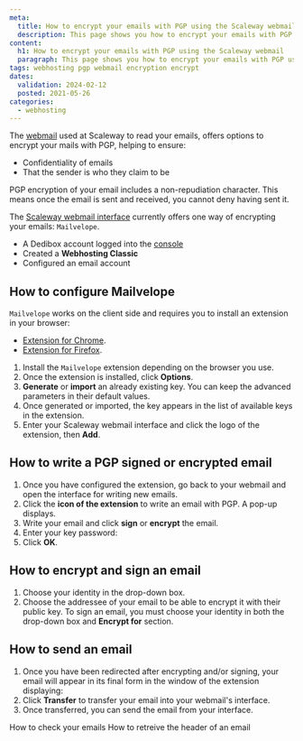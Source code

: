 ```yaml
---
meta:
  title: How to encrypt your emails with PGP using the Scaleway webmail
  description: This page shows you how to encrypt your emails with PGP using the Scaleway webmail
content:
  h1: How to encrypt your emails with PGP using the Scaleway webmail
  paragraph: This page shows you how to encrypt your emails with PGP using the Scaleway webmail
tags: webhosting pgp webmail encryption encrypt 
dates:
  validation: 2024-02-12
  posted: 2021-05-26
categories:
  - webhosting
---
```


<Macro id="webhosting-online" />

The [webmail](https://webmail.online.net/) used at Scaleway to read your emails, offers options to encrypt your mails with PGP, helping to ensure:

- Confidentiality of emails
- That the sender is who they claim to be

<Message type="note">
  PGP encryption of your email includes a non-repudiation character. This means once the email is sent and received, you cannot deny having sent it.
</Message>

The [Scaleway webmail interface](https://webmail.online.net) currently offers one way of encrypting your emails: `Mailvelope`.

<Macro id="requirements" />

- A Dedibox account logged into the [console](https://console.online.net)
- Created a **Webhosting Classic**
- Configured an email account

## How to configure Mailvelope

`Mailvelope` works on the client side and requires you to install an extension in your browser:

* [Extension for Chrome](https://chrome.google.com/webstore/detail/mailvelope/kajibbejlbohfaggdiogboambcijhkke).
* [Extension for Firefox](https://download.mailvelope.com/releases/latest/mailvelope.firefox.xpi).

1. Install the `Mailvelope` extension depending on the browser you use.
2. Once the extension is installed, click **Options**.
3. **Generate** or **import** an already existing key. You can keep the advanced parameters in their default values.
    <Lightbox src="scaleway_generate_import_key.webp" />
4. Once generated or imported, the key appears in the list of available keys in the extension.
    <Lightbox src="scaleway_once_generated.webp" />
5. Enter your Scaleway webmail interface and click the logo of the extension, then **Add**.

## How to write a PGP signed or encrypted email

1. Once you have configured the extension, go back to your webmail and open the interface for writing new emails.
2. Click the **icon of the extension** to write an email with PGP. A pop-up displays.
3. Write your email and click **sign** or **encrypt** the email.
4. Enter your key password:
    <Lightbox src="scaleway_key_password.webp" />
5. Click **OK**.

## How to encrypt and sign an email

1. Choose your identity in the drop-down box.
2. Choose the addressee of your email to be able to encrypt it with their public key.
    <Message type="note">
    To sign an email, you must choose your identity in both the drop-down box and **Encrypt for** section.
    </Message>

## How to send an email

1. Once you have been redirected after encrypting and/or signing, your email will appear in its final form in the window of the extension displaying:
    <Lightbox src="scaleway_send_email.webp" />
2. Click **Transfer** to transfer your email into your webmail's interface.
3. Once transferred, you can send the email from your interface.


<Navigation title="See also">
  <PreviousButton to="/dedibox-console/classic-hosting/how-to/check-emails/">How to check your emails</PreviousButton>
  <NextButton to="/dedibox-console/classic-hosting/how-to/retrieve-headers-of-email/">How to retreive the header of an email</NextButton>
</Navigation>